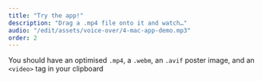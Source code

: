 ```yaml
---
title: "Try the app!"
description: "Drag a .mp4 file onto it and watch…"
audio: "/edit/assets/voice-over/4-mac-app-demo.mp3"
order: 2
---
```



You should have an optimised `.mp4`, a `.webm`, an `.avif` poster image, and an `<video>` tag in your clipboard

<VideoPlayer
  classes="w-[540px] right-[30px] top-[30px]"
  name="ffmpeg-app-demo"
/>
